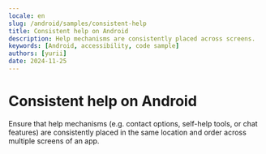 ```yaml
---
locale: en
slug: /android/samples/consistent-help
title: Consistent help on Android
description: Help mechanisms are consistently placed across screens.
keywords: [Android, accessibility, code sample]
authors: [yurii]
date: 2024-11-25
---
```


# Consistent help on Android

Ensure that help mechanisms (e.g. contact options, self-help tools, or chat features) are consistently placed in the same location and order across multiple screens of an app.

<CodeSample id="consistent-help" platform="android" locale="en"/>
